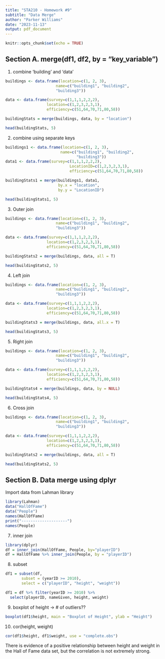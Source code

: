 ```yaml
---
title: "STA210 - Homework #9"
subtitle: "Data Merge"
author: "Parker Williams"
date: "2023-11-13"
output: pdf_document
---
```


```r
knitr::opts_chunk$set(echo = TRUE)
```

## Section A. merge(df1, df2, by = "key_variable")

1. combine 'building' and 'data'
```r
buildings <- data.frame(location=c(1, 2, 3),
                      name=c("building1", "building2", 
                      "building3"))

data <- data.frame(survey=c(1,1,1,2,2,2),
                  location=c(1,2,3,2,3,1), 
                  efficiency=c(51,64,70,71,80,58))

buildingStats = merge(buildings, data, by = "location")

head(buildingStats, 5)
```


2. combine using separate keys
```r
buildings1 <- data.frame(location=c(1, 2, 3),
                        name=c("building1", "building2", 
                               "building3"))
data1 <- data.frame(survey=c(1,1,1,2,2,2),
                            LocationID=c(1,2,3,2,3,1),
                            efficiency=c(51,64,70,71,80,58))

buildingStats1 = merge(buildings1, data1, 
                       by.x = "location",
                       by.y = "LocationID")

head(buildingStats1, 5)
```

3. Outer join
```r
buildings <- data.frame(location=c(1, 2, 3),
                      name=c("building1", "building2", 
                      "building3"))

data <- data.frame(survey=c(1,1,1,2,2,2),
                  location=c(1,2,3,2,3,1), 
                  efficiency=c(51,64,70,71,80,58))

buildingStats2 = merge(buildings, data, all = T)

head(buildingStats2, 5)
```

4. Left join
```r
buildings <- data.frame(location=c(1, 2, 3),
                      name=c("building1", "building2", 
                      "building3"))

data <- data.frame(survey=c(1,1,1,2,2,2),
                  location=c(1,2,3,2,3,1), 
                  efficiency=c(51,64,70,71,80,58))

buildingStats3 = merge(buildings, data, all.x = T)

head(buildingStats3, 5)
```

5. Right join
```r
buildings <- data.frame(location=c(1, 2, 3),
                      name=c("building1", "building2", 
                      "building3"))

data <- data.frame(survey=c(1,1,1,2,2,2),
                  location=c(1,2,3,2,3,1), 
                  efficiency=c(51,64,70,71,80,58))

buildingStats4 = merge(buildings, data, by = NULL)

head(buildingStats4, 5)
```

6. Cross join
```r
buildings <- data.frame(location=c(1, 2, 3),
                      name=c("building1", "building2", 
                      "building3"))

data <- data.frame(survey=c(1,1,1,2,2,2),
                  location=c(1,2,3,2,3,1), 
                  efficiency=c(51,64,70,71,80,58))

buildingStats2 = merge(buildings, data, all = T)

head(buildingStats2, 5)
```

## Section B. Data merge using dplyr

Import data from Lahman library
```r
library(Lahman)
data("HallOfFame")
data("People")
names(HallOfFame)
print("--------------------")
names(People)
```

7. inner join
```r
library(dplyr)
df = inner_join(HallOfFame, People, by="playerID")
df = HallOfFame %>% inner_join(People, by = "playerID")
```

8. subset
```r
df1 = subset(df,
       subset = (yearID >= 2010),
       select = c("playerID", "height", "weight"))

df1 = df %>% filter(yearID >= 2010) %>%
  select(playerID, nameGiven, height, weight)
```

9. boxplot of height -> # of outliers??
```r
boxplot(df1$height, main = "Boxplot of Height", ylab = "Height")
```

10. cor(height, weight)
```r
cor(df1$height, df1$weight, use = "complete.obs")
```

There is evidence of a positive relationship between height and weight in the Hall of Fame data set, but the correlation is not extremely strong.











